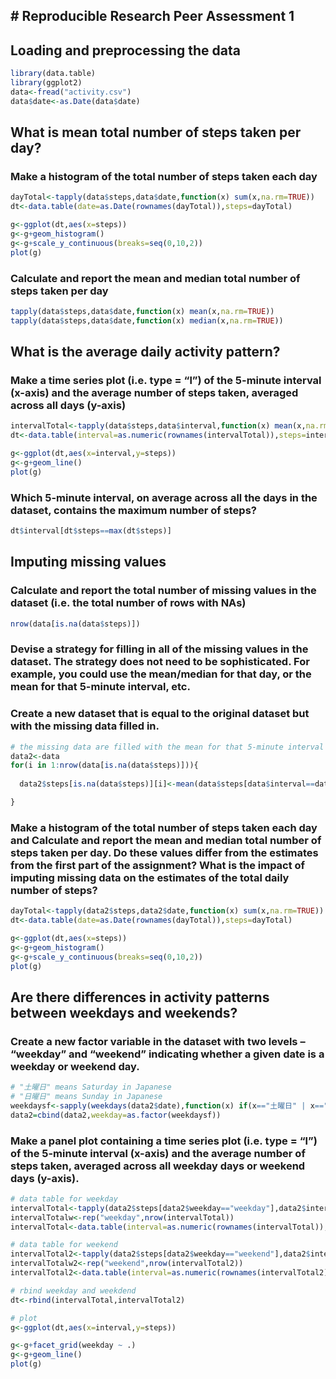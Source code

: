 # Reproducible Research Peer Assessment 1
----------------

## Loading and preprocessing the data
```r
library(data.table)
library(ggplot2)
data<-fread("activity.csv")
data$date<-as.Date(data$date)
```

## What is mean total number of steps taken per day?
### Make a histogram of the total number of steps taken each day
```r
dayTotal<-tapply(data$steps,data$date,function(x) sum(x,na.rm=TRUE))
dt<-data.table(date=as.Date(rownames(dayTotal)),steps=dayTotal)

g<-ggplot(dt,aes(x=steps))
g<-g+geom_histogram()
g<-g+scale_y_continuous(breaks=seq(0,10,2))
plot(g)
```

### Calculate and report the mean and median total number of steps taken per day
```r
tapply(data$steps,data$date,function(x) mean(x,na.rm=TRUE))
tapply(data$steps,data$date,function(x) median(x,na.rm=TRUE))
```

## What is the average daily activity pattern?

### Make a time series plot (i.e. type = "l") of the 5-minute interval (x-axis) and the average number of steps taken, averaged across all days (y-axis)
```r
intervalTotal<-tapply(data$steps,data$interval,function(x) mean(x,na.rm=TRUE))
dt<-data.table(interval=as.numeric(rownames(intervalTotal)),steps=intervalTotal)

g<-ggplot(dt,aes(x=interval,y=steps))
g<-g+geom_line()
plot(g)
```

### Which 5-minute interval, on average across all the days in the dataset, contains the maximum number of steps?
```r
dt$interval[dt$steps==max(dt$steps)]
```

## Imputing missing values
### Calculate and report the total number of missing values in the dataset (i.e. the total number of rows with NAs)
```r
nrow(data[is.na(data$steps)])
```

### Devise a strategy for filling in all of the missing values in the dataset. The strategy does not need to be sophisticated. For example, you could use the mean/median for that day, or the mean for that 5-minute interval, etc.

### Create a new dataset that is equal to the original dataset but with the missing data filled in.
```r
# the missing data are filled with the mean for that 5-minute interval
data2<-data
for(i in 1:nrow(data[is.na(data$steps)])){
  
  data2$steps[is.na(data$steps)][i]<-mean(data$steps[data$interval==data$interval[is.na(data$steps)][i]],na.rm=TRUE)

}

```

### Make a histogram of the total number of steps taken each day and Calculate and report the mean and median total number of steps taken per day. Do these values differ from the estimates from the first part of the assignment? What is the impact of imputing missing data on the estimates of the total daily number of steps?
```r
dayTotal<-tapply(data2$steps,data2$date,function(x) sum(x,na.rm=TRUE))
dt<-data.table(date=as.Date(rownames(dayTotal)),steps=dayTotal)

g<-ggplot(dt,aes(x=steps))
g<-g+geom_histogram()
g<-g+scale_y_continuous(breaks=seq(0,10,2))
plot(g)
```

## Are there differences in activity patterns between weekdays and weekends?

### Create a new factor variable in the dataset with two levels – “weekday” and “weekend” indicating whether a given date is a weekday or weekend day.
```r
# "土曜日" means Saturday in Japanese  
# "日曜日" means Sunday in Japanese
weekdaysf<-sapply(weekdays(data2$date),function(x) if(x=="土曜日" | x=="日曜日"){"weekend"}else{"weekday"})
data2=cbind(data2,weekday=as.factor(weekdaysf))
```

### Make a panel plot containing a time series plot (i.e. type = "l") of the 5-minute interval (x-axis) and the average number of steps taken, averaged across all weekday days or weekend days (y-axis). 

```r
# data table for weekday
intervalTotal<-tapply(data2$steps[data2$weekday=="weekday"],data2$interval[data2$weekday=="weekday"],function(x) mean(x,na.rm=TRUE))
intervalTotalw<-rep("weekday",nrow(intervalTotal))
intervalTotal<-data.table(interval=as.numeric(rownames(intervalTotal)),steps=intervalTotal,weekday=intervalTotalw)

# data table for weekend
intervalTotal2<-tapply(data2$steps[data2$weekday=="weekend"],data2$interval[data2$weekday=="weekend"],function(x) mean(x,na.rm=TRUE))
intervalTotalw2<-rep("weekend",nrow(intervalTotal2))
intervalTotal2<-data.table(interval=as.numeric(rownames(intervalTotal2)),steps=intervalTotal2,weekday=intervalTotalw2)

# rbind weekday and weekdend
dt<-rbind(intervalTotal,intervalTotal2)

# plot
g<-ggplot(dt,aes(x=interval,y=steps))

g<-g+facet_grid(weekday ~ .)
g<-g+geom_line()
plot(g)
```


